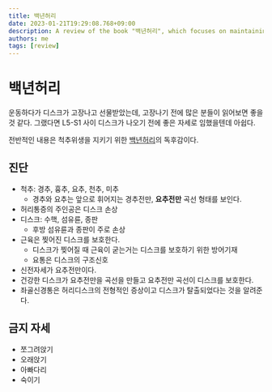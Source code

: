 ```yaml
---
title: 백년허리
date: 2023-01-21T19:29:08.768+09:00
description: A review of the book "백년허리", which focuses on maintaining spinal hygiene and preventing disk damage
authors: me
tags: [review]
---
```


# 백년허리

운동하다가 디스크가 고장나고 선물받았는데, 고장나기 전에 많은 분들이 읽어보면 좋을 것 같다.
그랬다면 L5-S1 사이 디스크가 나오기 전에 좋은 자세로 임했을텐데 아쉽다.

전반적인 내용은 척추위생을 지키기 위한 [백년허리](https://link.coupang.com/a/MTwds)의 독후감이다.

## 진단

- 척추: 경추, 흉추, 요추, 천추, 미추
  - 경추와 요추는 앞으로 휘어지는 경추전만, **요추전만** 곡선 형태를 보인다.
- 허리통증의 주인공은 디스크 손상
- 디스크: 수핵, 섬유륜, 종판
  - 후방 섬유륜과 종판이 주로 손상
- 근육은 찢어진 디스크를 보호한다.
  - 디스크가 찢어질 때 근육이 굳는거는 디스크를 보호하기 위한 방어기재
  - 요통은 디스크의 구조신호
- 신전자세가 요추전만이다.
- 건강한 디스크가 요추전만을 곡선을 만들고 요추전만 곡선이 디스크를 보호한다.
- 좌골신경통은 허리디스크의 전형적인 증상이고 디스크가 탈출되었다는 것을 알려준다.

## 금지 자세

- 쪼그려앉기
- 오래앉기
- 아빠다리
- 숙이기
